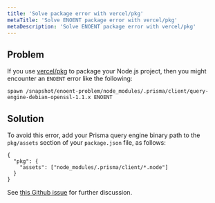 ```yaml
---
title: 'Solve package error with vercel/pkg'
metaTitle: 'Solve ENOENT package error with vercel/pkg'
metaDescription: 'Solve ENOENT package error with vercel/pkg'
---
```


<TopBlock title={frontMatter.title}/>

## Problem

If you use [vercel/pkg](https://github.com/vercel/pkg) to package your Node.js project, then you might encounter an `ENOENT` error like the following:

```
spawn /snapshot/enoent-problem/node_modules/.prisma/client/query-engine-debian-openssl-1.1.x ENOENT
```

## Solution

To avoid this error, add your Prisma query engine binary path to the `pkg/assets` section of your `package.json` file, as follows:

```json5 file=package.json copy
{
  "pkg": {
    "assets": ["node_modules/.prisma/client/*.node"]
  }
}
```

See [this Github issue](https://github.com/prisma/prisma/issues/8449) for further discussion.

